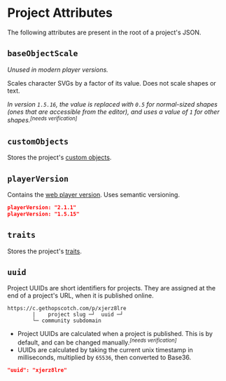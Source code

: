 

# Project Attributes

The following attributes are present in the root of a project's JSON.


## `baseObjectScale`

<AttributeData type="number" defaultValue="1" playerVersion="<1.5.16" />

*Unused in modern player versions.*

Scales character SVGs by a factor of its value. Does not scale shapes or text.

*In version `1.5.16`, the value is replaced with `0.5` for normal-sized shapes (ones that are accessible from the editor),
and uses a value of `1` for other shapes.*<sup><i>[needs verification]</i></sup>


## `customObjects`

<AttributeData type="array" />

Stores the project's [custom objects](/wiki/spec/custom-object).


## `playerVersion`

<AttributeData type="string" />

Contains the [web player version](#). Uses semantic versioning.

```json
playerVersion: "2.1.1"
playerVersion: "1.5.15"
```


## `traits`

<AttributeData type="array" />

Stores the project's [traits](/wiki/spec/trait).


## `uuid`

<AttributeData type="string" />

Project UUIDs are short identifiers for projects. They are assigned at the end of a project's URL, when it is published online.

```
https://c.gethopscotch.com/p/xjerz8lre
        |    project slug ─┘  uuid ─┘
        └─ community subdomain
```

- Project UUIDs are calculated when a project is published. This is by default, and can be changed manually.<sup><i>[needs verification]</i></sup>
- UUIDs are calculated by taking the current unix timestamp in milliseconds, multiplied by `65536`, then converted to Base36.

```json
"uuid": "xjerz8lre"
```
